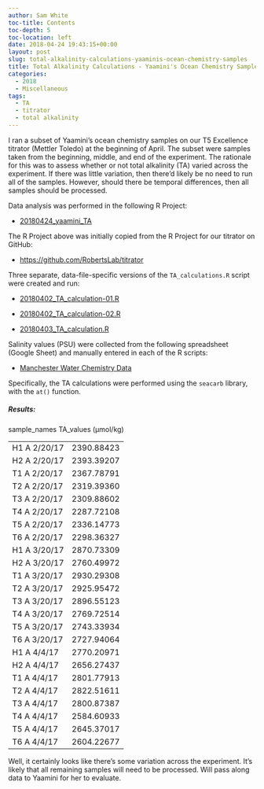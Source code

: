 ```yaml
---
author: Sam White
toc-title: Contents
toc-depth: 5
toc-location: left
date: 2018-04-24 19:43:15+00:00
layout: post
slug: total-alkalinity-calculations-yaaminis-ocean-chemistry-samples
title: Total Alkalinity Calculations - Yaamini's Ocean Chemistry Samples
categories:
  - 2018
  - Miscellaneous
tags:
  - TA
  - titrator
  - total alkalinity
---
```


I ran a subset of Yaamini's ocean chemistry samples on our T5 Excellence titrator (Mettler Toledo) at the beginning of April. The subset were samples taken from the beginning, middle, and end of the experiment. The rationale for this was to assess whether or not total alkalinity (TA) varied across the experiment. If there was little variation, then there'd likely be no need to run all of the samples. However, should there be temporal differences, then all samples should be processed.

Data analysis was performed in the following R Project:





  * [20180424_yaamini_TA](https://owl.fish.washington.edu/Athaliana/20180424_yaamini_TA/)



The R Project above was initially copied from the R Project for our titrator on GitHub:



  * [https://github.com/RobertsLab/titrator](https://github.com/RobertsLab/titrator)



Three separate, data-file-specific versions of the `TA_calculations.R` script were created and run:





  * [20180402_TA_calculation-01.R](https://owl.fish.washington.edu/Athaliana/20180424_yaamini_TA/scripts/20180402_TA_calculation-01.R)



  * [20180402_TA_calculation-02.R](https://owl.fish.washington.edu/Athaliana/20180424_yaamini_TA/scripts/20180402_TA_calculation-02.R)



  * [20180403_TA_calculation.R](https://owl.fish.washington.edu/Athaliana/20180424_yaamini_TA/scripts/20180403_TA_calculation.R)






Salinity values (PSU) were collected from the following spreadsheet (Google Sheet) and manually entered in each of the R scripts:





  * [Manchester Water Chemistry Data](https://docs.google.com/spreadsheets/d/1NimY1gQFM8eR_wdkM5__nEw3JwEhihmIBHiOqXnBYJ4/edit#gid=84274380)



Specifically, the TA calculations were performed using the `seacarb` library, with the `at()` function.



##### Results:



<table >

<tr >
  sample_names
  TA_values (μmol/kg)
</tr>

<tbody >
<tr >
  
<td >H1 A 2/20/17
</td>
  
<td >2390.88423
</td>
</tr>
<tr >
  
<td >H2 A 2/20/17
</td>
  
<td >2393.39207
</td>
</tr>
<tr >
  
<td >T1 A 2/20/17
</td>
  
<td >2367.78791
</td>
</tr>
<tr >
  
<td >T2 A 2/20/17
</td>
  
<td >2319.39360
</td>
</tr>
<tr >
  
<td >T3 A 2/20/17
</td>
  
<td >2309.88602
</td>
</tr>
<tr >
  
<td >T4 A 2/20/17
</td>
  
<td >2287.72108
</td>
</tr>
<tr >
  
<td >T5 A 2/20/17
</td>
  
<td >2336.14773
</td>
</tr>
<tr >
  
<td >T6 A 2/20/17
</td>
  
<td >2298.36327
</td>
</tr>
<tr >
  
<td >H1 A 3/20/17
</td>
  
<td >2870.73309
</td>
</tr>
<tr >
  
<td >H2 A 3/20/17
</td>
  
<td >2760.49972
</td>
</tr>
<tr >
  
<td >T1 A 3/20/17
</td>
  
<td >2930.29308
</td>
</tr>
<tr >
  
<td >T2 A 3/20/17
</td>
  
<td >2925.95472
</td>
</tr>
<tr >
  
<td >T3 A 3/20/17
</td>
  
<td >2896.55123
</td>
</tr>
<tr >
  
<td >T4 A 3/20/17
</td>
  
<td >2769.72514
</td>
</tr>
<tr >
  
<td >T5 A 3/20/17
</td>
  
<td >2743.33934
</td>
</tr>
<tr >
  
<td >T6 A 3/20/17
</td>
  
<td >2727.94064
</td>
</tr>
<tr >
  
<td >H1 A 4/4/17
</td>
  
<td >2770.20971
</td>
</tr>
<tr >
  
<td >H2 A 4/4/17
</td>
  
<td >2656.27437
</td>
</tr>
<tr >
  
<td >T1 A 4/4/17
</td>
  
<td >2801.77913
</td>
</tr>
<tr >
  
<td >T2 A 4/4/17
</td>
  
<td >2822.51611
</td>
</tr>
<tr >
  
<td >T3 A 4/4/17
</td>
  
<td >2800.87387
</td>
</tr>
<tr >
  
<td >T4 A 4/4/17
</td>
  
<td >2584.60933
</td>
</tr>
<tr >
  
<td >T5 A 4/4/17
</td>
  
<td >2645.37017
</td>
</tr>
<tr >
  
<td >T6 A 4/4/17
</td>
  
<td >2604.22677
</td>
</tr>
</tbody>
</table>

Well, it certainly looks like there's some variation across the experiment. It's likely that all remaining samples will need to be processed. Will pass along data to Yaamini for her to evaluate.
